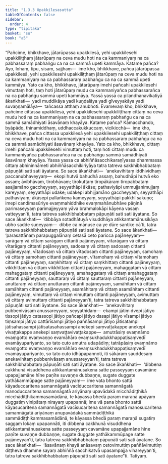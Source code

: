 ```yaml
---
title: "1.3.3 Upakkilesasutta"
tableOfContents: false
sidebar:
  order: 4
type: "tipitaka"
basket: "su"
book: "a5"
---
```



<DynamicBreadcrumb />

<Division number="23" book="a5" bookNo="16" page="13">

<Paragraph number="80" book="a5">
“Pañcime, bhikkhave, jātarūpassa upakkilesā, yehi upakkilesehi upakkiliṭṭhaṃ jātarūpaṃ na ceva mudu hoti na ca kammaniyaṃ na ca pabhassaraṃ pabhaṅgu ca na ca sammā upeti kammāya. Katame pañca? Ayo, lohaṃ, tipu, sīsaṃ, sajjhaṃ—  ime kho, bhikkhave, pañca jātarūpassa upakkilesā, yehi upakkilesehi upakkiliṭṭhaṃ jātarūpaṃ na ceva mudu hoti na ca kammaniyaṃ na ca pabhassaraṃ pabhaṅgu ca na ca sammā upeti kammāya. Yato ca kho, bhikkhave, jātarūpaṃ imehi pañcahi upakkilesehi vimuttaṃ hoti, taṃ hoti jātarūpaṃ mudu ca kammaniyañca pabhassarañca na ca pabhaṅgu sammā upeti kammāya. Yassā yassā ca piḷandhanavikatiyā ākaṅkhati—  yadi muddikāya yadi kuṇḍalāya yadi gīveyyakāya yadi suvaṇṇamālāya—  tañcassa atthaṃ anubhoti.
</Paragraph>

<Paragraph number="81" book="a5">
Evamevaṃ kho, bhikkhave, pañcime cittassa upakkilesā, yehi upakkilesehi upakkiliṭṭhaṃ cittaṃ na ceva mudu hoti na ca kammaniyaṃ na ca pabhassaraṃ pabhaṅgu ca na ca sammā samādhiyati āsavānaṃ khayāya. Katame pañca? Kāmacchando, byāpādo, thinamiddhaṃ, uddhaccakukkuccaṃ, vicikicchā—  ime kho, bhikkhave, pañca cittassa upakkilesā yehi upakkilesehi upakkiliṭṭhaṃ cittaṃ na ceva mudu hoti na ca kammaniyaṃ na ca pabhassaraṃ pabhaṅgu ca na ca sammā samādhiyati āsavānaṃ khayāya. Yato ca kho, bhikkhave, cittaṃ imehi pañcahi upakkilesehi vimuttaṃ hoti, taṃ hoti cittaṃ mudu ca kammaniyañca pabhassarañca na ca pabhaṅgu sammā samādhiyati āsavānaṃ khayāya. Yassa yassa ca abhiññāsacchikaraṇīyassa dhammassa cittaṃ abhininnāmeti abhiññāsacchikiriyāya tatra tatreva sakkhibhabbataṃ pāpuṇāti sati sati āyatane.
</Paragraph>

<Paragraph number="82" book="a5">
So sace ākaṅkhati—  ‘anekavihitaṃ iddhividhaṃ paccanubhaveyyaṃ—  ekopi hutvā bahudhā assaṃ, bahudhāpi hutvā eko assaṃ; āvibhāvaṃ, tirobhāvaṃ; tirokuṭṭaṃ tiropākāraṃ tiropabbataṃ asajjamāno gaccheyyaṃ, seyyathāpi ākāse; pathaviyāpi ummujjanimujjaṃ kareyyaṃ, seyyathāpi udake; udakepi abhijjamāno gaccheyyaṃ, seyyathāpi pathaviyaṃ; ākāsepi pallaṅkena kameyyaṃ, seyyathāpi pakkhī sakuṇo; imepi candimasūriye evaṃmahiddhike evaṃmahānubhāve pāṇinā parimaseyyaṃ parimajjeyyaṃ yāva brahmalokāpi kāyena vasaṃ vatteyyan’ti, tatra tatreva sakkhibhabbataṃ pāpuṇāti sati sati āyatane.
</Paragraph>

<Paragraph number="83" book="a5">
So sace ākaṅkhati—  ‘dibbāya sotadhātuyā visuddhāya atikkantamānusikāya ubho sadde suṇeyyaṃ—  dibbe ca mānuse ca ye dūre santike cā’ti, tatra tatreva sakkhibhabbataṃ pāpuṇāti sati sati āyatane.
</Paragraph>

<Paragraph number="84" book="a5">
So sace ākaṅkhati—  ‘parasattānaṃ parapuggalānaṃ cetasā ceto paricca pajāneyyaṃ—  sarāgaṃ vā cittaṃ sarāgaṃ cittanti pajāneyyaṃ, vītarāgaṃ vā cittaṃ vītarāgaṃ cittanti pajāneyyaṃ, sadosaṃ vā cittaṃ sadosaṃ cittanti pajāneyyaṃ, vītadosaṃ vā cittaṃ vītadosaṃ cittanti pajāneyyaṃ, samohaṃ vā cittaṃ samohaṃ cittanti pajāneyyaṃ, vītamohaṃ vā cittaṃ vītamohaṃ cittanti pajāneyyaṃ, saṃkhittaṃ vā cittaṃ saṃkhittaṃ cittanti pajāneyyaṃ, vikkhittaṃ vā cittaṃ vikkhittaṃ cittanti pajāneyyaṃ, mahaggataṃ vā cittaṃ mahaggataṃ cittanti pajāneyyaṃ, amahaggataṃ vā cittaṃ amahaggataṃ cittanti pajāneyyaṃ, sauttaraṃ vā cittaṃ sauttaraṃ cittanti pajāneyyaṃ, anuttaraṃ vā cittaṃ anuttaraṃ cittanti pajāneyyaṃ, samāhitaṃ vā cittaṃ samāhitaṃ cittanti pajāneyyaṃ, asamāhitaṃ vā cittaṃ asamāhitaṃ cittanti pajāneyyaṃ, vimuttaṃ vā cittaṃ vimuttaṃ cittanti pajāneyyaṃ, avimuttaṃ vā cittaṃ avimuttaṃ cittanti pajāneyyan’ti, tatra tatreva sakkhibhabbataṃ pāpuṇāti sati sati āyatane.
</Paragraph>

<Paragraph number="85" book="a5">
So sace ākaṅkhati—  ‘anekavihitaṃ pubbenivāsaṃ anussareyyaṃ, seyyathidaṃ—  ekampi jātiṃ dvepi jātiyo tissopi jātiyo catassopi jātiyo pañcapi jātiyo dasapi jātiyo vīsampi jātiyo tiṃsampi jātiyo cattārīsampi jātiyo paññāsampi jātiyo jātisatampi jātisahassampi jātisatasahassampi anekepi saṃvaṭṭakappe anekepi vivaṭṭakappe anekepi saṃvaṭṭavivaṭṭakappe—  amutrāsiṃ evaṃnāmo evaṃgotto evaṃvaṇṇo evamāhāro evaṃsukhadukkhappaṭisaṃvedī evamāyupariyanto, so tato cuto amutra udapādiṃ; tatrāpāsiṃ evaṃnāmo evaṃgotto evaṃvaṇṇo evamāhāro evaṃsukhadukkhappaṭisaṃvedī evamāyupariyanto, so tato cuto idhūpapannoti, iti sākāraṃ sauddesaṃ anekavihitaṃ pubbenivāsaṃ anussareyyan’ti, tatra tatreva sakkhibhabbataṃ pāpuṇāti sati sati āyatane.
</Paragraph>

<Paragraph number="86" book="a5">
So sace ākaṅkhati—  ‘dibbena cakkhunā visuddhena atikkantamānusakena satte passeyyaṃ cavamāne upapajjamāne hīne paṇīte suvaṇṇe dubbaṇṇe, sugate duggate yathākammūpage satte pajāneyyaṃ—  ime vata bhonto sattā kāyaduccaritena samannāgatā vacīduccaritena samannāgatā manoduccaritena samannāgatā ariyānaṃ upavādakā micchādiṭṭhikā micchādiṭṭhikammasamādānā, te kāyassa bhedā paraṃ maraṇā apāyaṃ duggatiṃ vinipātaṃ nirayaṃ upapannā; ime vā pana bhonto sattā kāyasucaritena samannāgatā vacīsucaritena samannāgatā manosucaritena samannāgatā ariyānaṃ anupavādakā sammādiṭṭhikā sammādiṭṭhikammasamādānā, te kāyassa bhedā paraṃ maraṇā sugatiṃ saggaṃ lokaṃ upapannāti, iti dibbena cakkhunā visuddhena atikkantamānusakena satte passeyyaṃ cavamāne upapajjamāne hīne paṇīte suvaṇṇe dubbaṇṇe, sugate duggate yathākammūpage satte pajāneyyan’ti, tatra tatreva sakkhibhabbataṃ pāpuṇāti sati sati āyatane.
</Paragraph>

<Paragraph number="87" book="a5">
So sace ākaṅkhati—  ‘āsavānaṃ khayā anāsavaṃ cetovimuttiṃ paññāvimuttiṃ diṭṭheva dhamme sayaṃ abhiññā sacchikatvā upasampajja vihareyyan’ti, tatra tatreva sakkhibhabbataṃ pāpuṇāti sati sati āyatane”ti.

</Paragraph>
</Division>

<Paragraph number="88" type="center" book="a5">
Tatiyaṃ.
</Paragraph>